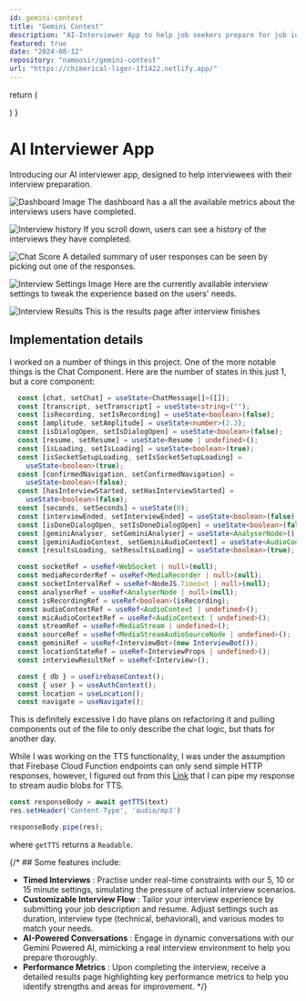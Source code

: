 ```yaml
---
id: gemini-contest
title: "Gemini Contest"
description: "AI-Interviewer App to help job seekers prepare for job interviews. Powered by Google Gemini."
featured: true
date: "2024-08-12"
repository: "namoosir/gemini-contest"
url: "https://chimerical-liger-1f1422.netlify.app/"
---
```


  return (
    <div className="flex gap-x-2">
      <FaReact size={30} />
      <SiTypescript size={30} />
      <SiFirebase size={30} />
      <SiDeepgram size={30} />
      <SiGooglegemini size={30} />
      <SiShadcnui size={30} />
    </div>
  )
}

<Technologies />

# AI Interviewer App
Introducing our AI interviewer app, designed to help interviewees with their interview preparation. 

![Dashboard Image](../images/gemini-contest/dashboard.png "Dashboard")
The dashboard has a all the available metrics about the interviews users have completed.

![Interview history](../images/gemini-contest/interview-history.png "interview-history")
If you scroll down, users can see a history of the interviews they have completed.

![Chat Score](../images/gemini-contest/chat-score.png "chat-score")
A detailed summary of user responses can be seen by picking out one of the responses.

![Interview Settings Image](../images/gemini-contest/settings.png "Settings")
Here are the currently available interview settings to tweak the experience based on the users' needs.

![Interview Results](../images/gemini-contest/result.png "result")
This is the results page after interview finishes

## Implementation details
I worked on a number of things in this project. One of the more notable things is the Chat Component. Here are the number of states in this just 1, but a core component:
```ts
  const [chat, setChat] = useState<ChatMessage[]>([]);
  const [transcript, setTranscript] = useState<string>("");
  const [isRecording, setIsRecording] = useState<boolean>(false);
  const [amplitude, setAmplitude] = useState<number>(2.3);
  const [isDialogOpen, setIsDialogOpen] = useState<boolean>(false);
  const [resume, setResume] = useState<Resume | undefined>();
  const [isLoading, setIsLoading] = useState<boolean>(true);
  const [isSocketSetupLoading, setIsSocketSetupLoading] =
    useState<boolean>(true);
  const [confirmedNavigation, setConfirmedNavigation] =
    useState<boolean>(false);
  const [hasInterviewStarted, setHasInterviewStarted] =
    useState<boolean>(false);
  const [seconds, setSeconds] = useState(0);
  const [interviewEnded, setInterviewEnded] = useState<boolean>(false);
  const [isDoneDialogOpen, setIsDoneDialogOpen] = useState<boolean>(false);
  const [geminiAnalyser, setGeminiAnalyser] = useState<AnalyserNode>();
  const [geminiAudioContext, setGeminiAudioContext] = useState<AudioContext>();
  const [resultsLoading, setResultsLoading] = useState<boolean>(true);

  const socketRef = useRef<WebSocket | null>(null);
  const mediaRecorderRef = useRef<MediaRecorder | null>(null);
  const socketIntervalRef = useRef<NodeJS.Timeout | null>(null);
  const analyserRef = useRef<AnalyserNode | null>(null);
  const isRecordingRef = useRef<boolean>(isRecording);
  const audioContextRef = useRef<AudioContext | undefined>();
  const micAudioContextRef = useRef<AudioContext | undefined>();
  const streamRef = useRef<MediaStream | undefined>();
  const sourceRef = useRef<MediaStreamAudioSourceNode | undefined>();
  const geminiRef = useRef<InterviewBot>(new InterviewBot());
  const locationStateRef = useRef<InterviewProps | undefined>();
  const interviewResultRef = useRef<Interview>();

  const { db } = useFirebaseContext();
  const { user } = useAuthContext();
  const location = useLocation();
  const navigate = useNavigate();
```
This is definitely excessive I do have plans on refactoring it and pulling components out of the file to only describe the chat logic, but thats for another day.


While I was working on the TTS functionality, I was under the assumption that Firebase Cloud Function endpoints can only send simple HTTP responses, however, I
figured out from this [Link](https://github.com/firebase/firebase-functions/issues/401 "Link") that I can pipe my response to stream audio blobs for TTS.
```ts
const responseBody = await getTTS(text)
res.setHeader('Content-Type', 'audio/mp3')

responseBody.pipe(res);
```
where ```getTTS``` returns a ```Readable```.


{/* ## Some features include:
- **Timed Interviews** : Practise under real-time constraints with our 5, 10 or 15 minute settings, simulating the pressure of actual interview scenarios.
- **Customizable Interview Flow** : Tailor your interview experience by submitting your job description and resume. Adjust settings such as duration, interview type (technical, behavioral), and various modes to match your needs. 
- **AI-Powered Conversations** : Engage in dynamic conversations with our Gemini Powered AI, mimicking a real interview environment to help you prepare thoroughly.
- **Performance Metrics** : Upon completing the interview, receive a detailed results page highlighting key performance metrics to help you identify strengths and areas for improvement. */}


